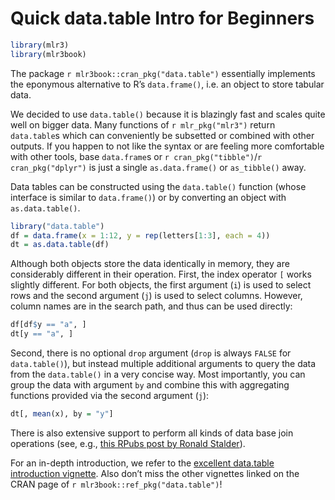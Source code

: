 # Quick data.table Intro for Beginners {#data.table}

```r
library(mlr3)
library(mlr3book)
```

The package `r mlr3book::cran_pkg("data.table")` essentially implements the eponymous alternative to R's `data.frame()`, i.e. an object to store tabular data.

:::{.callout-note}
We decided to use `data.table()` because it is blazingly fast and scales quite well on bigger data.
Many functions of `r mlr_pkg("mlr3")` return `data.table`s which can conveniently be subsetted or combined with other outputs.
If you happen to not like the syntax or are feeling more comfortable with other tools, base `data.frame`s or `r cran_pkg("tibble")`/`r cran_pkg("dplyr")` is just a single `as.data.frame()` or `as_tibble()` away.
:::

Data tables can be constructed using the `data.table()` function (whose interface is similar to `data.frame()`) or by converting an object with `as.data.table()`.

```r
library("data.table")
df = data.frame(x = 1:12, y = rep(letters[1:3], each = 4))
dt = as.data.table(df)
```

Although both objects store the data identically in memory, they are considerably different in their operation.
First, the index operator `[` works slightly different.
For both objects, the first argument (`i`) is used to select rows and the second argument (`j`) is used to select columns.
However, column names are in the search path, and thus can be used directly:

```r
df[df$y == "a", ]
dt[y == "a", ]
```

Second, there is no optional `drop` argument (`drop` is always `FALSE` for `data.table()`), but instead multiple additional arguments to query the data from the `data.table()` in a very concise way.
Most importantly, you can group the data with argument `by` and combine this with aggregating functions provided via the second argument (`j`):

```r
dt[, mean(x), by = "y"]
```

There is also extensive support to perform all kinds of data base join operations (see, e.g., [this RPubs post by Ronald Stalder](https://rstudio-pubs-static.s3.amazonaws.com/52230_5ae0d25125b544caab32f75f0360e775.html)).

For an in-depth introduction, we refer to the [excellent data.table introduction vignette](https://cran.r-project.org/web/packages/data.table/vignettes/datatable-intro.html).
Also don't miss the other vignettes linked on the CRAN page of `r mlr3book::ref_pkg("data.table")`!
